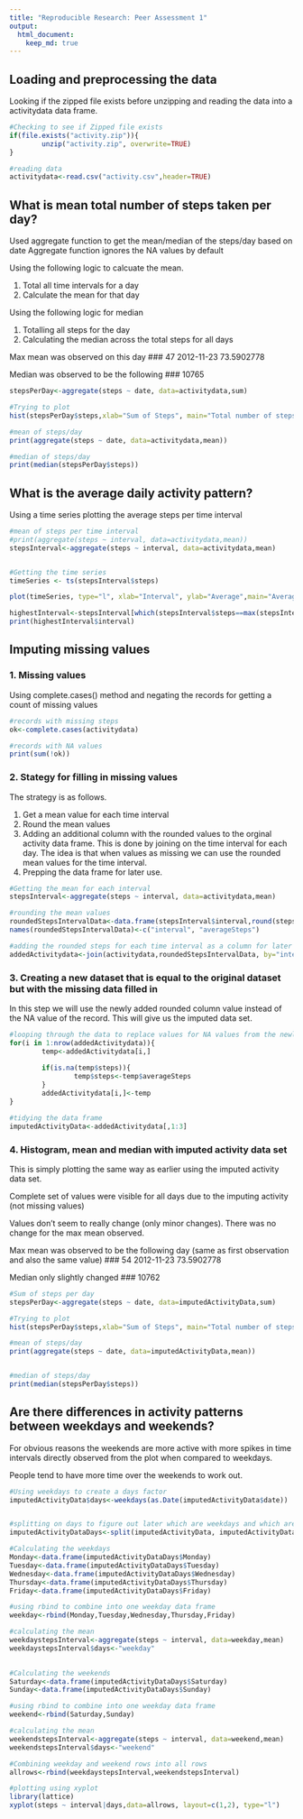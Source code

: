 ```yaml
---
title: "Reproducible Research: Peer Assessment 1"
output: 
  html_document:
    keep_md: true
---
```



## Loading and preprocessing the data

Looking if the zipped file exists before unzipping and reading the data into a activitydata data frame.

```r
#Checking to see if Zipped file exists
if(file.exists("activity.zip")){
        unzip("activity.zip", overwrite=TRUE)
}

#reading data
activitydata<-read.csv("activity.csv",header=TRUE)

```


## What is mean total number of steps taken per day?

Used aggregate function to get the mean/median of the steps/day based on date
Aggregate function ignores the NA values by default

Using the following logic to calcuate the mean. 

1. Total all time intervals for a day 
2. Calculate the mean for that day

Using the following logic for median

1. Totalling all steps for the day
2. Calculating the median across the total steps for all days

Max mean was observed on this day
### 47 2012-11-23 73.5902778

Median was observed to be the following
### 10765

```r

stepsPerDay<-aggregate(steps ~ date, data=activitydata,sum)

#Trying to plot
hist(stepsPerDay$steps,xlab="Sum of Steps", main="Total number of steps each day")

#mean of steps/day
print(aggregate(steps ~ date, data=activitydata,mean))

#median of steps/day
print(median(stepsPerDay$steps))

```

## What is the average daily activity pattern?

Using a time series plotting the average steps per time interval

```r

#mean of steps per time interval
#print(aggregate(steps ~ interval, data=activitydata,mean))
stepsInterval<-aggregate(steps ~ interval, data=activitydata,mean)


#Getting the time series
timeSeries <- ts(stepsInterval$steps)

plot(timeSeries, type="l", xlab="Interval", ylab="Average",main="Average Steps per Time interval")

highestInterval<-stepsInterval[which(stepsInterval$steps==max(stepsInterval$steps)),]
print(highestInterval$interval)

```

## Imputing missing values

### 1. Missing values

Using complete.cases() method and negating the records for getting a count of missing values

```r

#records with missing steps
ok<-complete.cases(activitydata)

#records with NA values
print(sum(!ok))

```

### 2. Stategy for filling in missing values

The strategy is as follows.

1. Get a mean value for each time interval
2. Round the mean values
3. Adding an additional column with the rounded values to the orginal activity data frame. This is done by joining on the time interval for each day. The idea is that when values as missing we can use the rounded mean values for the time interval.
4. Prepping the data frame for later use.

```r

#Getting the mean for each interval
stepsInterval<-aggregate(steps ~ interval, data=activitydata,mean)

#rounding the mean values
roundedStepsIntervalData<-data.frame(stepsInterval$interval,round(stepsInterval$steps))
names(roundedStepsIntervalData)<-c("interval", "averageSteps")

#adding the rounded steps for each time interval as a column for later processing
addedActivitydata<-join(activitydata,roundedStepsIntervalData, by="interval")

```

### 3. Creating a new dataset that is equal to the original dataset but with the missing data filled in

In this step we will use the newly added rounded column value instead of the NA value of the record. This will give us the imputed data set.

```r

#looping through the data to replace values for NA values from the newly added rounded mean column
for(i in 1:nrow(addedActivitydata)){
        temp<-addedActivitydata[i,]
        
        if(is.na(temp$steps)){
                temp$steps<-temp$averageSteps
        }
        addedActivitydata[i,]<-temp
}

#tidying the data frame
imputedActivityData<-addedActivitydata[,1:3]


```

### 4. Histogram, mean and median with imputed activity data set

This is simply plotting the same way as earlier using the imputed activity data set.

Complete set of values were visible for all days due to the imputing activity (not missing values)

Values don't seem to really change (only minor changes). There was no change for the max mean observed.

Max mean was observed to be the following day (same as first observation and also the same value)
### 54 2012-11-23 73.5902778

Median only slightly changed
### 10762




```r

#Sum of steps per day
stepsPerDay<-aggregate(steps ~ date, data=imputedActivityData,sum)

#Trying to plot
hist(stepsPerDay$steps,xlab="Sum of Steps", main="Total number of steps each day")

#mean of steps/day
print(aggregate(steps ~ date, data=imputedActivityData,mean))


#median of steps/day
print(median(stepsPerDay$steps))

```

## Are there differences in activity patterns between weekdays and weekends?

For obvious reasons the weekends are more active with more spikes in time intervals directly observed from the plot when compared to weekdays.

People tend to have more time over the weekends to work out.

```r

#Using weekdays to create a days factor
imputedActivityData$days<-weekdays(as.Date(imputedActivityData$date))


#splitting on days to figure out later which are weekdays and which are weekends
imputedActivityDataDays<-split(imputedActivityData, imputedActivityData$days)

#Calculating the weekdays
Monday<-data.frame(imputedActivityDataDays$Monday)
Tuesday<-data.frame(imputedActivityDataDays$Tuesday)
Wednesday<-data.frame(imputedActivityDataDays$Wednesday)
Thursday<-data.frame(imputedActivityDataDays$Thursday)
Friday<-data.frame(imputedActivityDataDays$Friday)

#using rbind to combine into one weekday data frame
weekday<-rbind(Monday,Tuesday,Wednesday,Thursday,Friday)

#calculating the mean
weekdaystepsInterval<-aggregate(steps ~ interval, data=weekday,mean)
weekdaystepsInterval$days<-"weekday"
        

#Calculating the weekends
Saturday<-data.frame(imputedActivityDataDays$Saturday)
Sunday<-data.frame(imputedActivityDataDays$Sunday)

#using rbind to combine into one weekday data frame
weekend<-rbind(Saturday,Sunday)

#calculating the mean
weekendstepsInterval<-aggregate(steps ~ interval, data=weekend,mean)
weekendstepsInterval$days<-"weekend"

#Combining weekday and weekend rows into all rows
allrows<-rbind(weekdaystepsInterval,weekendstepsInterval)

#plotting using xyplot
library(lattice)
xyplot(steps ~ interval|days,data=allrows, layout=c(1,2), type="l")


```
